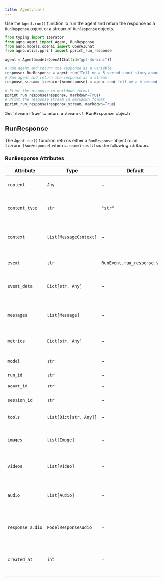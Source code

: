 ```yaml
---
title: Agent.run()
---
```


Use the `Agent.run()` function to run the agent and return the response as a `RunResponse` object or a stream of `RunResponse` objects.

```python
from typing import Iterator
from agno.agent import Agent, RunResponse
from agno.models.openai import OpenAIChat
from agno.utils.pprint import pprint_run_response

agent = Agent(model=OpenAIChat(id="gpt-4o-mini"))

# Run agent and return the response as a variable
response: RunResponse = agent.run("Tell me a 5 second short story about a robot")
# Run agent and return the response as a stream
response_stream: Iterator[RunResponse] = agent.run("Tell me a 5 second short story about a lion", stream=True)

# Print the response in markdown format
pprint_run_response(response, markdown=True)
# Print the response stream in markdown format
pprint_run_response(response_stream, markdown=True)
```

<Note>
Set `stream=True` to return a stream of `RunResponse` objects.
</Note>

## RunResponse

The `Agent.run()` function returns either a `RunResponse` object or an `Iterator[RunResponse]` when `stream=True`. It has the following attributes:

### RunResponse Attributes

| Attribute | Type | Default | Description |
|-----------|------|---------|-------------|
| `content` | `Any` | - | Content of the response. |
| `content_type` | `str` | `"str"` | Specifies the data type of the content. |
| `context` | `List[MessageContext]` | - | The context added to the response for RAG. |
| `event` | `str` | `RunEvent.run_response.value` | Event type of the response. |
| `event_data` | `Dict[str, Any]` | - | Data associated with the event. |
| `messages` | `List[Message]` | - | A list of messages included in the response. |
| `metrics` | `Dict[str, Any]` | - | Usage metrics of the run. |
| `model` | `str` | - | The model used in the run. |
| `run_id` | `str` | - | Run Id. |
| `agent_id` | `str` | - | Agent Id for the run. |
| `session_id` | `str` | - | Session Id for the run. |
| `tools` | `List[Dict[str, Any]]` | - | List of tools provided to the model. |
| `images` | `List[Image]` | - | List of images the model produced. |
| `videos` | `List[Video]` | - | List of videos the model produced. |
| `audio` | `List[Audio]` | - | List of audio snippets the model produced. |
| `response_audio` | `ModelResponseAudio` | - | The model's raw response in audio. |
| `created_at` | `int` | - | Unix timestamp of the response creation. |
